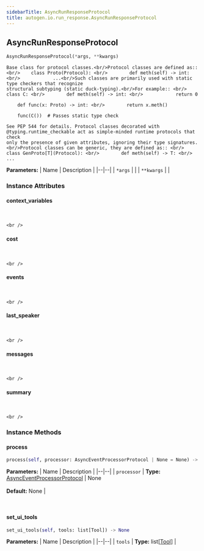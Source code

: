 ```yaml
---
sidebarTitle: AsyncRunResponseProtocol
title: autogen.io.run_response.AsyncRunResponseProtocol
---
```

<h2 id="autogen.io.run_response.AsyncRunResponseProtocol" class="doc doc-heading">
    <code class="doc-symbol doc-symbol-heading doc-symbol-class"></code>
    <span class="doc doc-object-name doc-class-name">AsyncRunResponseProtocol</span>
</h2>

```python
AsyncRunResponseProtocol(*args, **kwargs)
```

    Base class for protocol classes.<br/>Protocol classes are defined as:: <br/>    class Proto(Protocol): <br/>        def meth(self) -> int: <br/>            ...<br/>Such classes are primarily used with static type checkers that recognize
    structural subtyping (static duck-typing).<br/>For example:: <br/>    class C: <br/>        def meth(self) -> int: <br/>            return 0
    
        def func(x: Proto) -> int: <br/>        return x.meth()
    
        func(C())  # Passes static type check
    
    See PEP 544 for details. Protocol classes decorated with
    @typing.runtime_checkable act as simple-minded runtime protocols that check
    only the presence of given attributes, ignoring their type signatures.<br/>Protocol classes can be generic, they are defined as:: <br/>    class GenProto[T](Protocol): <br/>        def meth(self) -> T: <br/>            ...

<b>Parameters:</b>
| Name | Description |
|--|--|
| `*args` |  |
| `**kwargs` |  |

### Instance Attributes

<code class="doc-symbol doc-symbol-heading doc-symbol-attribute"></code>
#### context_variables
<br />

    <br />

<code class="doc-symbol doc-symbol-heading doc-symbol-attribute"></code>
#### cost
<br />

    <br />

<code class="doc-symbol doc-symbol-heading doc-symbol-attribute"></code>
#### events
<br />

    <br />

<code class="doc-symbol doc-symbol-heading doc-symbol-attribute"></code>
#### last_speaker
<br />

    <br />

<code class="doc-symbol doc-symbol-heading doc-symbol-attribute"></code>
#### messages
<br />

    <br />

<code class="doc-symbol doc-symbol-heading doc-symbol-attribute"></code>
#### summary
<br />

    <br />

### Instance Methods

<code class="doc-symbol doc-symbol-heading doc-symbol-method"></code>
#### process

```python
process(self, processor: AsyncEventProcessorProtocol | None = None) -> None
```

    

<b>Parameters:</b>
| Name | Description |
|--|--|
| `processor` | **Type:** [AsyncEventProcessorProtocol](/docs/api-reference/autogen/io/AsyncEventProcessorProtocol) \| None<br/><br/>**Default:** None |

<br />

<code class="doc-symbol doc-symbol-heading doc-symbol-method"></code>
#### set_ui_tools

```python
set_ui_tools(self, tools: list[Tool]) -> None
```

    

<b>Parameters:</b>
| Name | Description |
|--|--|
| `tools` | **Type:** list[[Tool](/docs/api-reference/autogen/tools/Tool)] |

<br />